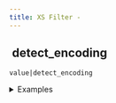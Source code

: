 ```yaml
---
title: XS Filter -
---
```


## <img src="../assets/docuBadge (11).png" alt="" data-size="line"> detect\_encoding <a href="#xs" id="xs"></a>

`value|detect_encoding`

<details>

<summary>Examples</summary>

```javascript
"Hello"|detect_encoding    // Returns detected character encoding
"🌍"|detect_encoding      // Returns "UTF-8"
```

</details>
